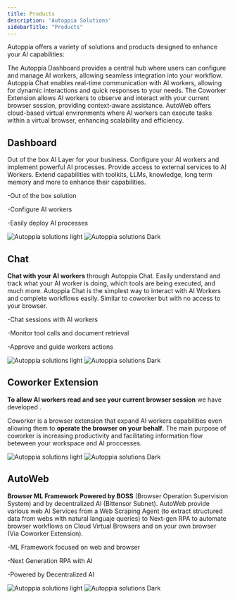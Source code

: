 ```yaml
---
title: Products
description: 'Autoppia Solutions'
sidebarTitle: "Products"
---
```


Autoppia offers a variety of solutions and products designed to enhance your AI capabilities:


<CardGroup cols={2}>
  <Card title="Autoppia Dashboard" icon="chart-line" href="products/autoppia-dashboard">
    The Autoppia Dashboard provides a central hub where users can configure and manage AI workers, allowing seamless integration into your workflow.
  </Card>
  <Card title="Autoppia Chat" icon="comments" href="products/autoppia-chat">
    Autoppia Chat enables real-time communication with AI workers, allowing for dynamic interactions and quick responses to your needs.
  </Card>
  <Card title="Coworker Extension" icon="users" href="products/coworker-extension">
    The Coworker Extension allows AI workers to observe and interact with your current browser session, providing context-aware assistance.
  </Card>
  <Card title="AutoWeb" icon="server" href="products/autoweb">
    AutoWeb offers cloud-based virtual environments where AI workers can execute tasks within a virtual browser, enhancing scalability and efficiency.
  </Card>
</CardGroup>

## Dashboard
Out of the box AI Layer for your business. Configure your AI workers and implement powerful AI processes. Provide access to external services to AI Workers. Extend capabilities with toolkits, LLMs, knowledge, long term memory and more to enhance their capabilities.

-Out of the box solution

-Configure AI workers

-Easily deploy AI processes

<Frame><img
  className="block dark:hidden"
  src="/images/dashboard-new.png"
  alt="Autoppia solutions light"
/></Frame>
<Frame><img
  className="hidden dark:block"
  src="/images/dashboard-new.png"
  alt="Autoppia solutions Dark"
/></Frame>



## Chat

**Chat with your AI workers** through Autoppia Chat. Easily understand and track what your AI worker is doing, which tools are being executed, and much more. Autoppia Chat is the simplest way to interact with AI Workers and complete workflows easily. Similar to coworker but with no access to your browser.

-Chat sessions with AI workers

-Monitor tool calls and document retrieval

-Approve and guide workers actions
<Frame><img
  className="block dark:hidden"
  src="/images/chat-new.jpeg"
  alt="Autoppia solutions light"
/></Frame>
<Frame><img
  className="hidden dark:block"
  src="/images/chat-new.jpeg"
  alt="Autoppia solutions Dark"
/></Frame>

##  Coworker Extension
**To allow AI workers read and see your current browser session** we have developed .

Coworker is a browser extension that expand AI workers capabilities even allowing them to **operate the browser on your behalf**. The main purpose of coworker is increasing productivity and facilitating information flow beteween your workspace and AI proccesses. 
<Frame><img
  className="block dark:hidden"
  src="/images/coworker-new.jpeg"
  alt="Autoppia solutions light"
/></Frame>
<Frame><img
  className="hidden dark:block"
  src="/images/coworker-new.jpeg"
  alt="Autoppia solutions Dark"
/></Frame>

## AutoWeb
**Browser ML Framework Powered by BOSS** (Browser Operation Supervision System) and by decentralized AI (Bittensor Subnet). AutoWeb provide various web AI Services from a Web Scraping Agent (to extract structured data from webs with natural languaje queries) to Next-gen RPA to automate browser workflows on Cloud Virtual Browsers and on your own browser (Via Coworker Extension).

-ML Framework focused on web and browser

-Next Generation RPA with AI

-Powered by Decentralized AI
<Frame><img
  className="block dark:hidden"
  src="/images/auto-web-new.jpeg"
  alt="Autoppia solutions light"
/></Frame>
<Frame><img
  className="hidden dark:block"
  src="/images/auto-web-new.jpeg"
  alt="Autoppia solutions Dark"
/></Frame>